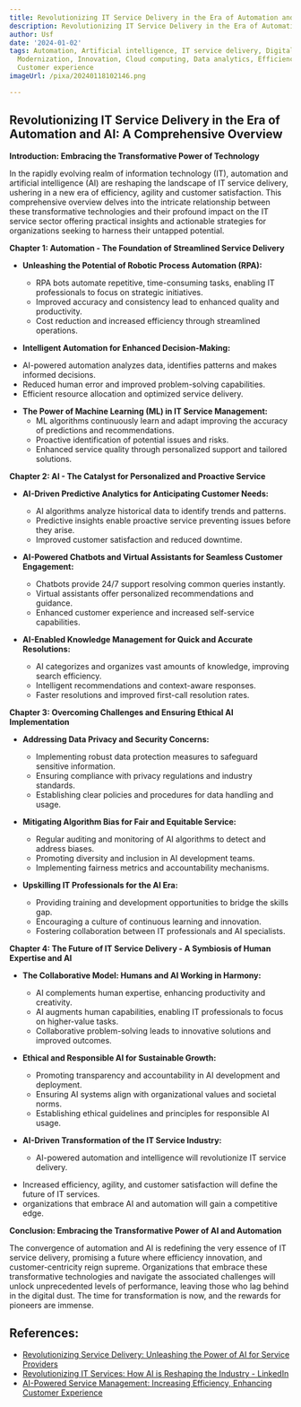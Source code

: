 ```yaml
---
title: Revolutionizing IT Service Delivery in the Era of Automation and AI
description: Revolutionizing IT Service Delivery in the Era of Automation and AI
author: Usf
date: '2024-01-02'
tags: Automation, Artificial intelligence, IT service delivery, Digital transformation,
  Modernization, Innovation, Cloud computing, Data analytics, Efficiency, Agility,
  Customer experience
imageUrl: /pixa/20240118102146.png

---
```

## Revolutionizing IT Service Delivery in the Era of Automation  and AI:  A Comprehensive Overview

**Introduction: Embracing the Transformative Power of Technology**

In the rapidly evolving realm of information technology  (IT), automation  and artificial intelligence (AI) are reshaping the landscape of IT service delivery, ushering  in a  new era of efficiency, agility  and customer satisfaction. This comprehensive overview delves into the intricate relationship between these transformative technologies and their profound impact  on the IT service sector offering practical insights and actionable strategies for organizations seeking to harness their untapped potential.

**Chapter 1: Automation - The  Foundation of Streamlined Service Delivery**

* **Unleashing the Potential  of Robotic Process Automation (RPA):**
  - RPA bots automate repetitive, time-consuming tasks, enabling IT professionals to focus on strategic initiatives.
  -  Improved accuracy and consistency lead to enhanced quality  and productivity.
  - Cost reduction and increased efficiency through streamlined operations.


*  **Intelligent Automation for Enhanced Decision-Making:**
  - AI-powered automation analyzes data, identifies patterns  and makes informed decisions.
   - Reduced human error and improved problem-solving capabilities.
  - Efficient resource allocation and optimized service delivery.


* **The  Power of Machine Learning  (ML) in IT Service Management:**
   - ML algorithms continuously learn and adapt improving the accuracy of  predictions and recommendations.
  - Proactive identification of potential issues and risks.
  - Enhanced service quality through personalized support and tailored solutions.

**Chapter 2:  AI - The Catalyst for Personalized  and Proactive Service**

* **AI-Driven Predictive Analytics for Anticipating Customer Needs:**
  -  AI algorithms analyze historical data to identify trends and patterns.
   - Predictive insights enable proactive service  preventing issues before they arise.
  - Improved customer satisfaction and reduced downtime.


* **AI-Powered Chatbots and Virtual Assistants for Seamless Customer Engagement:**
  - Chatbots provide 24/7 support resolving common queries instantly.
  - Virtual assistants offer personalized recommendations and guidance.
  -  Enhanced customer experience and increased self-service capabilities.


* **AI-Enabled Knowledge Management for Quick and Accurate Resolutions:**
   - AI categorizes and organizes  vast amounts of knowledge, improving search  efficiency.
  - Intelligent recommendations and context-aware  responses.
  - Faster resolutions and  improved first-call resolution rates.

**Chapter  3: Overcoming Challenges and  Ensuring Ethical  AI  Implementation**

* **Addressing Data Privacy and Security Concerns:**
  - Implementing robust data protection  measures to safeguard sensitive information.
  -  Ensuring compliance with privacy regulations and industry standards.
  -  Establishing clear policies and procedures for data handling and usage.


* **Mitigating  Algorithm Bias for Fair  and  Equitable Service:**
  - Regular auditing and monitoring of AI algorithms to detect and address biases.
   - Promoting diversity  and inclusion in AI development teams.
  - Implementing  fairness metrics and accountability mechanisms.


* **Upskilling IT Professionals for the  AI Era:**
  - Providing training and development opportunities to bridge the skills gap.
  - Encouraging a culture of continuous learning  and innovation.
  - Fostering collaboration between  IT professionals and AI specialists.


**Chapter 4:  The Future of IT Service Delivery - A  Symbiosis of Human Expertise  and AI**

* **The Collaborative Model: Humans and AI Working in Harmony:**
  - AI  complements human expertise, enhancing productivity  and creativity.
  - AI augments human capabilities, enabling IT professionals  to focus on higher-value tasks.
   - Collaborative  problem-solving leads to innovative solutions and improved outcomes.


* **Ethical and Responsible AI for  Sustainable  Growth:**
  - Promoting  transparency and accountability in AI development and deployment.
  - Ensuring  AI  systems  align with organizational values and societal norms.
  - Establishing ethical guidelines and principles for responsible AI usage.


*  **AI-Driven Transformation of the IT Service Industry:**
   - AI-powered automation and intelligence will revolutionize IT service  delivery.
  - Increased efficiency, agility, and  customer satisfaction will define the future of IT services.
  - organizations that embrace AI and automation  will gain a competitive edge.

**Conclusion: Embracing the Transformative Power of AI and Automation**

The convergence of automation and AI is redefining the very essence of IT service delivery, promising a future where efficiency innovation, and customer-centricity reign supreme. Organizations that embrace these transformative technologies and navigate the associated  challenges will  unlock unprecedented levels of performance, leaving those who lag behind in the digital dust. The time for transformation  is now, and the rewards for pioneers are immense.

## References:
- [Revolutionizing Service Delivery: Unleashing the Power of AI for Service Providers](https://www.linkedin.com/pulse/revolutionizing-service-delivery-unleashing-power-ai-lwguf)
- [Revolutionizing IT Services: How AI is Reshaping the Industry - LinkedIn](https://www.linkedin.com/pulse/revolutionizing-services-how-ai-reshaping-industry-superiorcodelabs)
- [AI-Powered Service Management: Increasing Efficiency, Enhancing Customer Experience](https://www.cprime.com/resources/blog/ai-powered-service-management-increasing-efficiency-enhancing-customer-experience/)
